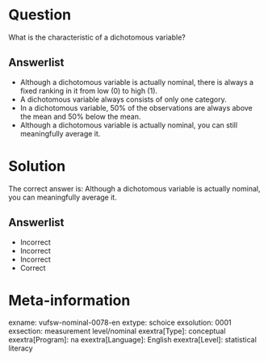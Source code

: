 Question
========

What is the characteristic of a dichotomous variable?

Answerlist
----------
* Although a dichotomous variable is actually nominal, there is always a fixed ranking in it from low (0) to high (1).
* A dichotomous variable always consists of only one category.
* In a dichotomous variable, 50% of the observations are always above the mean and 50% below the mean.
* Although a dichotomous variable is actually nominal, you can still meaningfully average it.

Solution
========

The correct answer is: Although a dichotomous variable is actually nominal, you can meaningfully average it.

Answerlist
----------
* Incorrect
* Incorrect
* Incorrect
* Correct

Meta-information
================
exname: vufsw-nominal-0078-en
extype: schoice
exsolution: 0001
exsection: measurement level/nominal
exextra[Type]: conceptual
exextra[Program]: na
exextra[Language]: English
exextra[Level]: statistical literacy
